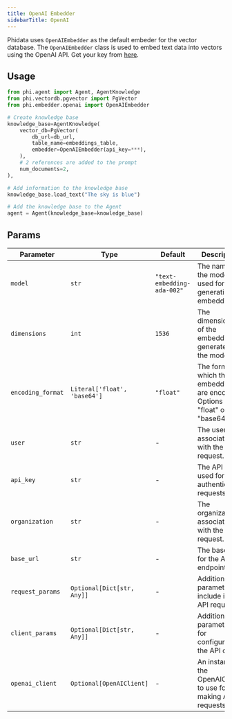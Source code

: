 ```yaml
---
title: OpenAI Embedder
sidebarTitle: OpenAI
---
```


Phidata uses `OpenAIEmbedder` as the default embeder for the vector database. The `OpenAIEmbedder` class is used to embed text data into vectors using the OpenAI API. Get your key from [here](https://platform.openai.com/api-keys).

## Usage

```python
from phi.agent import Agent, AgentKnowledge
from phi.vectordb.pgvector import PgVector
from phi.embedder.openai import OpenAIEmbedder

# Create knowledge base
knowledge_base=AgentKnowledge(
    vector_db=PgVector(
        db_url=db_url,
        table_name=embeddings_table,
        embedder=OpenAIEmbedder(api_key=***),
    ),
    # 2 references are added to the prompt
    num_documents=2,
),

# Add information to the knowledge base
knowledge_base.load_text("The sky is blue")

# Add the knowledge base to the Agent
agent = Agent(knowledge_base=knowledge_base)
```

## Params

| Parameter | Type | Default | Description |
|-----------|------|---------|-------------|
| `model` | `str` | `"text-embedding-ada-002"` | The name of the model used for generating embeddings. |
| `dimensions` | `int` | `1536` | The dimensionality of the embeddings generated by the model. |
| `encoding_format` | `Literal['float', 'base64']` | `"float"` | The format in which the embeddings are encoded. Options are "float" or "base64". |
| `user` | `str` | - | The user associated with the API request. |
| `api_key` | `str` | - | The API key used for authenticating requests. |
| `organization` | `str` | - | The organization associated with the API request. |
| `base_url` | `str` | - | The base URL for the API endpoint. |
| `request_params` | `Optional[Dict[str, Any]]` | - | Additional parameters to include in the API request. |
| `client_params` | `Optional[Dict[str, Any]]` | - | Additional parameters for configuring the API client. |
| `openai_client` | `Optional[OpenAIClient]` | - | An instance of the OpenAIClient to use for making API requests. |
